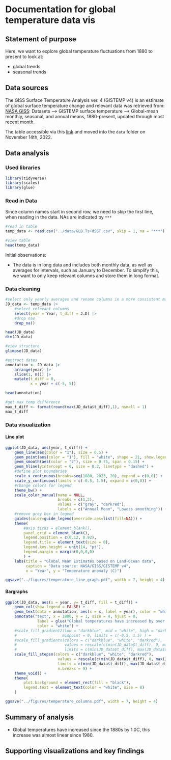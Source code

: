# Documentation for global temperature data vis

## Statement of purpose

Here, we want to explore global temperature fluctuations from 1880 to present to look at:

- global trends
- seasonal trends


## Data sources

The GISS Surface Temperature Analysis ver. 4 (GISTEMP v4) is an estimate of global surface temperature change and relevant data was retrieved from: [NASA GISS](https://data.giss.nasa.gov): Datasets --> GISTEMP surface temperature --> Global-mean monthly, seasonal, and annual means, 1880-present, updated through most recent month.

The table accessible via this [link](https://data.giss.nasa.gov/gistemp/tabledata_v4/GLB.Ts+dSST.csv) and moved into the `data` folder on November 14th, 2022.


## Data analysis

### Used libraries

```r
library(tidyverse)
library(scales)
library(glue)
```


### Read in Data

Since column names start in second row, we need to skip the first line, when reading in the data. NAs are indicated by `***`

```r
#read in table 
temp_data <- read.csv("../data/GLB.Ts+dSST.csv", skip = 1, na = "***")

#view table
head(temp_data)
```

Initial observations:

- The data is in long data and includes both monthly data, as well as averages for intervals, such as January to December. To simplify this, we want to only keep relevant columns and store them in long format.


### Data cleaning

```r
#select only yearly averages and rename columns in a more consistent manner
JD_data <- temp_data |> 
    #select relevant columns
    select(year = Year, t_diff = J.D) |> 
    #drop nas
    drop_na()

head(JD_data)
dim(JD_data)
```

```r
#view structure
glimpse(JD_data)
```

```r
#extract dates
annotation <- JD_data |> 
    arrange(year) |> 
    slice(1, n()) |> 
    mutate(t_diff = 0,
           x = year + c(-5, 5))

head(annotation)
```

```r
#get max temp difference
max_t_diff <- format(round(max(JD_data$t_diff),1), nsmall = 1)
max_t_diff
```



### Data visualization

#### Line plot

```r
ggplot(JD_data, aes(year, t_diff)) +
    geom_line(aes(color = "1"), size = 0.5) +
    geom_point(aes(color = "1"), fill = "white", shape = 21, show.legend = FALSE) +
    geom_smooth(aes(color = "2"), size = 0.75, span = 0.15) +
    geom_hline(yintercept = 0, size = 0.2, linetype = "dashed") +
    #define plot boundaries
    scale_x_continuous(breaks=seq(1880, 2023, 20), expand = c(0,0)) +
    scale_y_continuous(limits = c(-0.5, 1.5), expand = c(0,0)) +
    #change colors for legend
    theme_bw() + 
    scale_color_manual(name = NULL, 
                       breaks = c(1,2), 
                       values = c("gray", "darkred"),
                       labels = c("Annual Mean", "Lowess smoothing")) +
    #remove grey box in legend
    guides(color=guide_legend(override.aes=list(fill=NA))) +
    theme(
        #axis.ticks = element_blank(),
        panel.grid = element_blank(), 
        legend.position = c(0.12, 0.92), 
        legend.title = element_text(size = 0), 
        legend.key.height = unit(14, "pt"),
        legend.margin = margin(0,0,0,0)
        ) +
    labs(title = "Global Mean Estimates based on Land-Ocean data", 
         caption = "Data source: NASA/GISS/GISTEMP v4",
         x = "Year", y = "Temperature anomaly (C)")
```

```r
ggsave("../figures/temperature_line_graph.pdf", width = 7, height = 4)
```


#### Bargraphs

```r
ggplot(JD_data, aes(x = year, y= t_diff, fill = t_diff)) +
    geom_col(show.legend = FALSE) +
    geom_text(data = annotation, aes(x = x, label = year), color = "white") +
    annotate("text", x = 1880, y = 1, size = 4, hjust = 0, 
              label = glue("Global temperatures have increased by over {max_t_diff} \u00B0C since {min(JD_data$year)}"), 
              color = "white") + 
    #scale_fill_gradient2(low = "darkblue", mid = "white", high = "darkred",
    #                    midpoint = 0, limits = c(-0.5, 1.5) ) +
    #scale_fill_gradientn(colors = c("darkblue", "white", "darkred"),
    #                     values = rescale(c(min(JD_data$t_diff), 0, max(JD_data$t_diff))),
    #                     limits = c(min(JD_data$t_diff), max(JD_data$t_diff))) +
    scale_fill_stepsn(colors = c("darkblue", "white", "darkred"),
                       values = rescale(c(min(JD_data$t_diff), 0, max(JD_data$t_diff))),
                       limits = c(min(JD_data$t_diff), max(JD_data$t_diff)),
                       n.breaks = 9) +
    theme_void() + 
    theme(
        plot.background = element_rect(fill = "black"),
        legend.text = element_text(color = "white", size = 8)
    )
```

```r
ggsave("../figures/temperature_columns.pdf", width = 7, height = 4)
```



## Summary of analysis

- Global temperatures have increased since the 1880s by 1.0C, this increase was almost linear since 1980.



## Supporting visualizations and key findings